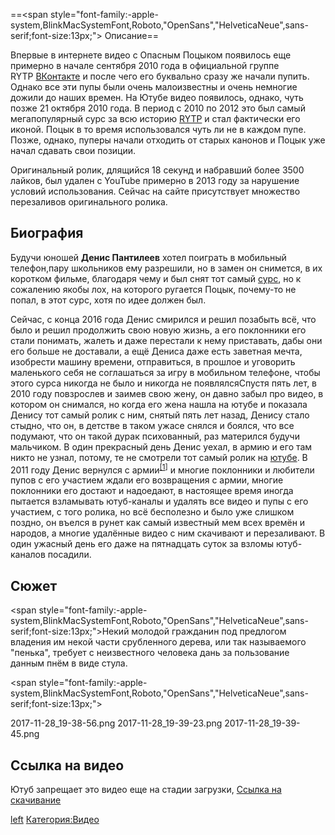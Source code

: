 ==<span style="font-family:-apple-system,BlinkMacSystemFont,Roboto,"OpenSans","HelveticaNeue",sans-serif;font-size:13px;"> Описание</span>==
<p style="font-size:14px;">Впервые в интернете видео с Опасным Поцыком появилось еще примерно в начале сентября 2010 года в официальной группе RYTP [http://ru.youtubepoop.wikia.com/wiki/%D0%92%D0%9A%D0%BE%D0%BD%D1%82%D0%B0%D0%BA%D1%82%D0%B5 ВКонтакте] и после чего его буквально сразу же начали пупить. Однако все эти пупы были очень малоизвестны и очень немногие дожили до наших времен. На Ютубе видео появилось, однако, чуть позже 21 октября 2010 года. В период с 2010 по 2012 это был самый мегапопулярный сурс за всю историю [http://ru.youtubepoop.wikia.com/wiki/RYTP RYTP] и стал фактически его иконой. Поцык в то время использовался чуть ли не в каждом пупе. Позже, однако, пуперы начали отходить от старых канонов и Поцык уже начал сдавать свои позиции.</p>



<p style="font-size:14px;">Оригинальный ролик, длящийся 18 секунд и набравший более 3500 лайков, был удален с YouTube примерно в 2013 году за нарушение условий использования. Сейчас на сайте присутствует множество перезаливов оригинального ролика.</p>
==Биография==
<p style="font-size:14px;">Будучи юношей '''Денис Пантилеев''' хотел поиграть в мобильный телефон,пару школьников ему разрешили, но в замен он снимется, в их коротком фильме, благодаря чему и был снят тот самый [http://ru.youtubepoop.wikia.com/wiki/%D0%9E%D0%BF%D0%B0%D1%81%D0%BD%D1%8B%D0%B9_%D0%BF%D0%BE%D1%86%D1%8B%D0%BA_(%D1%81%D1%83%D1%80%D1%81) сурс], но к сожалению якобы лох, на которого ругается Поцык, почему-то не попал, в этот сурс, хотя по идее должен был.</p>

<p style="font-size:14px;">Сейчас, с конца 2016 года Денис смирился и решил позабыть всё, что было и решил продолжить свою новую жизнь, а его поклонники его стали понимать, жалеть и даже перестали к нему приставать, дабы они его больше не доставали, а ещё Дениса даже есть заветная мечта, изобрести машину времени, отправиться, в прошлое и уговорить маленького себя не соглашаться за игру в мобильном телефоне, чтобы этого сурса никогда не было и никогда не появлялсяСпустя пять лет, в 2010 году повзрослев и заимев свою жену, он давно забыл про видео, в котором он снимался, но когда его жена нашла на ютубе и показала Денису тот самый ролик с ним, снятый пять лет назад, Денису стало стыдно, что он, в детстве в таком ужасе снялся и боялся, что все подумают, что он такой дурак психованный, раз матерился будучи мальчиком. В один прекрасный день Денис уехал, в армию и его там никто не узнал, потому, те не смотрели тот самый ролик на [http://ru.youtubepoop.wikia.com/wiki/YouTube ютубе]. В 2011 году Денис вернулся с армии<sup class="reference" id="cite_ref-0">[http://ru.youtubepoop.wikia.com/wiki/%D0%9E%D0%BF%D0%B0%D1%81%D0%BD%D1%8B%D0%B9_%D0%BF%D0%BE%D1%86%D1%8B%D0%BA#cite_note-0 [1]]</sup> и многие поклонники и любители пупов с его участием ждали его возвращения с армии, многие поклонники его достают и надоедают, в настоящее время иногда пытается взламывать ютуб-каналы и удалять все видео и пупы с его участием, с того ролика, но всё бесполезно и было уже слишком поздно, он въелся в рунет как самый известный мем всех времён и народов, а многие удалённые видео с ним скачивают и перезаливают. В один ужасный день его даже на пятнадцать суток за взломы ютуб-каналов посадили.</p>
==Сюжет==
<span style="font-family:-apple-system,BlinkMacSystemFont,Roboto,"OpenSans","HelveticaNeue",sans-serif;font-size:13px;">Некий молодой гражданин под предлогом владения им некой части срубленного дерева, или так называемого "пенька", требует с неизвестного человека дань за пользование данным пнём в виде стула.</span><span style="font-size:13px;"> </span>

<span style="font-family:-apple-system,BlinkMacSystemFont,Roboto,"OpenSans","HelveticaNeue",sans-serif;font-size:13px;"><gallery>
2017-11-28_19-38-56.png
2017-11-28_19-39-23.png
2017-11-28_19-39-45.png
</gallery></span>
==Ссылка на видео==


Ютуб запрещает это видео еще на стадии загрузки, [https://yadi.sk/i/NjrYqMHw3Q8VFX Ссылка на скачивание]

[[Файл:Блокировка_поцыка.jpg|left]]
[[Категория:Видео]]